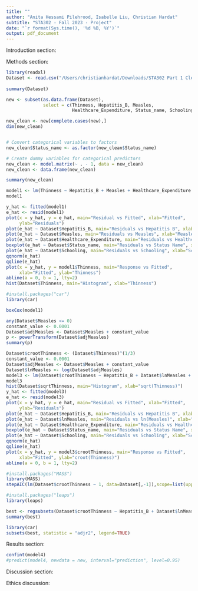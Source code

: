 ```yaml
---
title: ""
author: "Anita Hessami Pilehrood, Isabelle Liu, Christian Hardat"
subtitle: "STA302 - Fall 2023 - Project"
date: "`r format(Sys.time(), '%d %B, %Y')`"
output: pdf_document
---
```



Introduction section:

Methods section:

```r
library(readxl)
Dataset <- read.csv("/Users/christianhardat/Downloads/STA302 Part 1 Cleaned Dataset.csv")
  
summary(Dataset)

new <- subset(as.data.frame(Dataset), 
              select = c(Thinness, Hepatitis_B, Measles, 
                         Healthcare_Expenditure, Status_name, Schooling))

new_clean <- new[complete.cases(new),]
dim(new_clean)


# Convert categorical variables to factors
new_clean$Status_name <- as.factor(new_clean$Status_name)

# Create dummy variables for categorical predictors
new_clean <- model.matrix(~ . - 1, data = new_clean)
new_clean <- data.frame(new_clean)

summary(new_clean)

model1 <- lm(Thinness ~ Hepatitis_B + Measles + Healthcare_Expenditure + Status_name + Schooling, data = new_clean)
model1

y_hat <- fitted(model1)
e_hat <- resid(model1)
plot(x = y_hat, y = e_hat, main="Residual vs Fitted", xlab="Fitted",
     ylab="Residuals")
plot(e_hat ~ Dataset$Hepatitis_B, main="Residuals vs Hepatitis B", xlab="Hepatitis B", ylab="Residual")
plot(e_hat ~ Dataset$Measles, main="Residuals vs Measles", xlab="Measles", ylab="Residual")
plot(e_hat ~ Dataset$Healthcare_Expenditure, main="Residuals vs Healthcare Expenditure", xlab="Healthcare Expenditure", ylab="Residual")
boxplot(e_hat ~ Dataset$Status_name, main="Residuals vs Status Name", xlab="Status Name", ylab="Residual")
plot(e_hat ~ Dataset$Schooling, main="Residuals vs Schooling", xlab="Schooling", ylab="Residual")
qqnorm(e_hat)
qqline(e_hat)
plot(x = y_hat, y = model1$Thinness, main="Response vs Fitted",
     xlab="Fitted", ylab="Thinness")
abline(a = 0, b = 1, lty=2)
hist(Dataset$Thinness, main="Histogram", xlab="Thinness")

#install.packages("car")
library(car)

boxCox(model1)

any(Dataset$Measles <= 0)
constant_value <- 0.0001
Dataset$adjMeasles <- Dataset$Measles + constant_value
p <- powerTransform(Dataset$adjMeasles)
summary(p)

Dataset$crootThinness <- (Dataset$Thinness)^(1/3)
constant_value <- 0.0001
Dataset$adjMeasles <- Dataset$Measles + constant_value
Dataset$lnMeasles <- log(Dataset$adjMeasles)
model3 <- lm(Dataset$crootThinness ~ Hepatitis_B + Dataset$lnMeasles + Healthcare_Expenditure + Status_name + Schooling, data = new_clean)
model3
hist(Dataset$sqrtThinness, main="Histogram", xlab="sqrt(Thinness)")
y_hat <- fitted(model3)
e_hat <- resid(model3)
plot(x = y_hat, y = e_hat, main="Residual vs Fitted", xlab="Fitted",
     ylab="Residuals")
plot(e_hat ~ Dataset$Hepatitis_B, main="Residuals vs Hepatitis B", xlab="Hepatitis B", ylab="Residual")
plot(e_hat ~ Dataset$lnMeasles, main="Residuals vs ln(Measles)", xlab="Measles", ylab="Residual")
plot(e_hat ~ Dataset$Healthcare_Expenditure, main="Residuals vs Healthcare Expenditure", xlab="Healthcare Expenditure", ylab="Residual")
boxplot(e_hat ~ Dataset$Status_name, main="Residuals vs Status Name", xlab="Status Name", ylab="Residual")
plot(e_hat ~ Dataset$Schooling, main="Residuals vs Schooling", xlab="Schooling", ylab="Residual")
qqnorm(e_hat)
qqline(e_hat)
plot(x = y_hat, y = model3$crootThinness, main="Response vs Fitted",
     xlab="Fitted", ylab="croot(Thinness)")
abline(a = 0, b = 1, lty=2)

```

```r
#install.packages("MASS")
library(MASS)
stepAIC(lm(Dataset$crootThinness ~ 1, data=Dataset[,-1]),scope=list(upper=lm(Dataset$crootThinness ~ ., data=Dataset[,-1])), direction = "both", k=5)

```

```r
#install.packages("leaps")
library(leaps)

best <- regsubsets(Dataset$crootThinness ~ Hepatitis_B + Dataset$lnMeasles + Healthcare_Expenditure + Status_name + Schooling, data = new_clean, nbest = 1, nvmax=5)
summary(best)

library(car)
subsets(best, statistic = "adjr2", legend=TRUE)

```

Results section: 
```r
confint(model4)
#predict(model4, newdata = new, interval="prediction", level=0.95)
```
Discussion section: 

Ethics discussion:
```r

```
